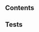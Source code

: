 
[//]: # (import Specs from '@ovhcloud/ods-core/src/components/modal/docs/spec.md';)

[//]: # (<Description>{Specs}</Description>)

## Contents
<SpecsModalContents />

## Tests
<SpecsModalTests />
